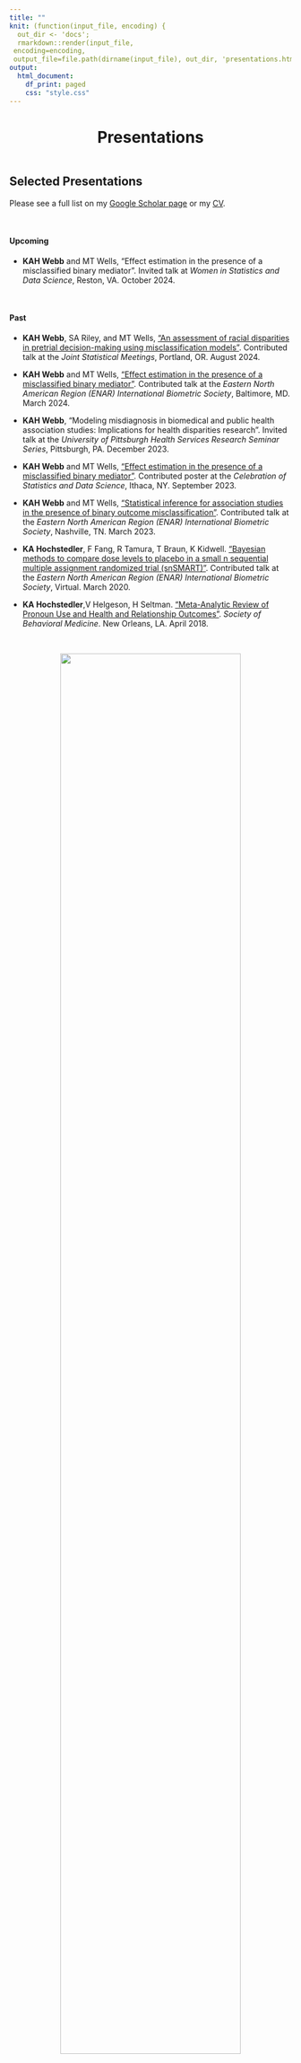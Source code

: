 ```yaml
---
title: ""
knit: (function(input_file, encoding) {
  out_dir <- 'docs';
  rmarkdown::render(input_file,
 encoding=encoding,
 output_file=file.path(dirname(input_file), out_dir, 'presentations.html'))})
output:
  html_document:
    df_print: paged
    css: "style.css"
---
```


<center>

<h1>Presentations</h1>

</center>

</div>

::: {style="margin-bottom:20px;"}
:::

<p style="text-align: center;">
<span style="text-align: center; display: inline-block; color: #4b85d8" class="fa fa-4x fa-microphone" aria-hidden="true"></span>
<span class="my-text"></span>
</p>

</div>

::: {style="margin-bottom:20px;"}
:::

## Selected Presentations

Please see a full list on my [Google Scholar page](https://scholar.google.com/citations?user=-805KJkAAAAJ&hl=en) or my [CV](https://github.com/kimberlywebb/docs/blob/466cd6909b64bf49911fc52ad711ecfba19556fc/KAH_Webb_CV.pdf?raw=true).

$~$
$~$

#### Upcoming

-   **KAH Webb** and MT Wells, "Effect estimation in the presence of a misclassified binary mediator". Invited talk at *Women in Statistics and Data Science*, Reston, VA. October 2024.

$~$

#### Past

-   **KAH Webb**, SA Riley, and MT Wells, ["An assessment of racial disparities in pretrial decision-making using misclassification models"](https://github.com/kimberlywebb/docs/blob/f9ce847a3ce17316370fb4a6e9044c39683b00ff/KAH_Webb_JSM2024_Slides_WebsiteVersion.pdf?raw=true). Contributed talk at the *Joint Statistical Meetings*, Portland, OR. August 2024. 

-   **KAH Webb** and MT Wells, ["Effect estimation in the presence of a misclassified binary mediator"](https://github.com/kimberlywebb/docs/blob/98d5153509436d0a66d1160b5056abc5bc16e6d6/KAH_Webb_ENAR_March2024_Slides.pdf?raw=true). Contributed talk at the *Eastern North American Region (ENAR) International Biometric Society*, Baltimore, MD. March 2024.

-   **KAH Webb**, "Modeling misdiagnosis in biomedical and public health association studies: Implications for health disparities research". Invited talk at the *University of Pittsburgh Health Services Research Seminar Series*, Pittsburgh, PA. December 2023.

-   **KAH Webb** and MT Wells, ["Effect estimation in the presence of a misclassified binary mediator"](https://github.com/kimberlywebb/docs/blob/0b534c48d3249fe7a28e64c263bc7c64aaeb5c06/Webb_Cornell_poster_2023-09-01.pdf?raw=true). Contributed poster at the *Celebration of Statistics and Data Science*, Ithaca, NY. September 2023.

-   **KAH Webb** and MT Wells, ["Statistical inference for association studies in the presence of binary outcome misclassification"](https://raw.github.com/kimhochstedler/documents/master/KA_Hochstedler_ENAR2023_Slides.pdf). Contributed talk at the *Eastern North American Region (ENAR) International Biometric Society*, Nashville, TN. March 2023.

-   **KA Hochstedler**, F Fang, R Tamura, T Braun, K Kidwell. ["Bayesian methods to compare dose levels to placebo in a small n sequential multiple assignment randomized trial (snSMART)"](https://raw.github.com/kimhochstedler/documents/master/enar2020_slides.pptx). Contributed talk at the *Eastern North American Region (ENAR) International Biometric Society*, Virtual. March 2020.

+   **KA Hochstedler**,V Helgeson, H Seltman. ["Meta-Analytic Review of Pronoun Use and Health and Relationship Outcomes"](https://raw.github.com/kimhochstedler/documents/master/sbm2018_poster.pptx). *Society of Behavioral Medicine*. New Orleans, LA. April 2018.


$~$

<center>
<img align="center" src="favorite_slides_2024.png" style="width:80%">
</center>